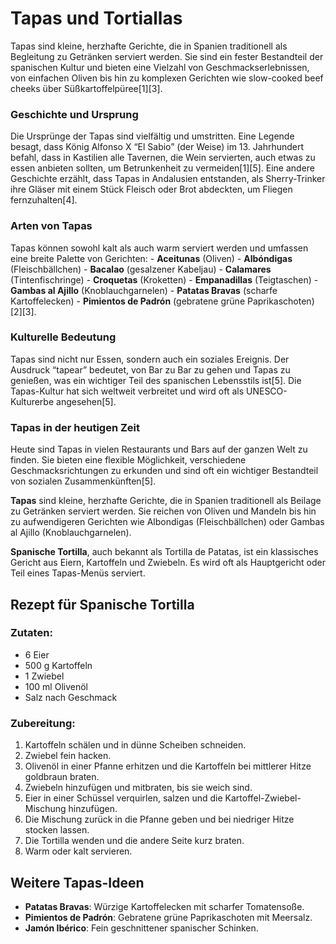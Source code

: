# Tapas und Tortiallas
Tapas sind kleine, herzhafte Gerichte, die in Spanien traditionell als Begleitung zu Getränken serviert werden. Sie sind ein fester Bestandteil der spanischen Kultur und bieten eine Vielzahl von Geschmackserlebnissen, von einfachen Oliven bis hin zu komplexen Gerichten wie slow-cooked beef cheeks über Süßkartoffelpüree[1][3].

### Geschichte und Ursprung
Die Ursprünge der Tapas sind vielfältig und umstritten. Eine Legende besagt, dass König Alfonso X "El Sabio" (der Weise) im 13. Jahrhundert befahl, dass in Kastilien alle Tavernen, die Wein servierten, auch etwas zu essen anbieten sollten, um Betrunkenheit zu vermeiden[1][5]. Eine andere Geschichte erzählt, dass Tapas in Andalusien entstanden, als Sherry-Trinker ihre Gläser mit einem Stück Fleisch oder Brot abdeckten, um Fliegen fernzuhalten[4].

### Arten von Tapas
Tapas können sowohl kalt als auch warm serviert werden und umfassen eine breite Palette von Gerichten:
- **Aceitunas** (Oliven)
- **Albóndigas** (Fleischbällchen)
- **Bacalao** (gesalzener Kabeljau)
- **Calamares** (Tintenfischringe)
- **Croquetas** (Kroketten)
- **Empanadillas** (Teigtaschen)
- **Gambas al Ajillo** (Knoblauchgarnelen)
- **Patatas Bravas** (scharfe Kartoffelecken)
- **Pimientos de Padrón** (gebratene grüne Paprikaschoten)[2][3].

### Kulturelle Bedeutung
Tapas sind nicht nur Essen, sondern auch ein soziales Ereignis. Der Ausdruck "tapear" bedeutet, von Bar zu Bar zu gehen und Tapas zu genießen, was ein wichtiger Teil des spanischen Lebensstils ist[5]. Die Tapas-Kultur hat sich weltweit verbreitet und wird oft als UNESCO-Kulturerbe angesehen[5].

### Tapas in der heutigen Zeit
Heute sind Tapas in vielen Restaurants und Bars auf der ganzen Welt zu finden. Sie bieten eine flexible Möglichkeit, verschiedene Geschmacksrichtungen zu erkunden und sind oft ein wichtiger Bestandteil von sozialen Zusammenkünften[5].


**Tapas** sind kleine, herzhafte Gerichte, die in Spanien traditionell als Beilage zu Getränken serviert werden. Sie reichen von Oliven und Mandeln bis hin zu aufwendigeren Gerichten wie Albondigas (Fleischbällchen) oder Gambas al Ajillo (Knoblauchgarnelen).

**Spanische Tortilla**, auch bekannt als Tortilla de Patatas, ist ein klassisches Gericht aus Eiern, Kartoffeln und Zwiebeln. Es wird oft als Hauptgericht oder Teil eines Tapas-Menüs serviert.

## Rezept für Spanische Tortilla

### Zutaten:
- 6 Eier
- 500 g Kartoffeln
- 1 Zwiebel
- 100 ml Olivenöl
- Salz nach Geschmack

### Zubereitung:
1. Kartoffeln schälen und in dünne Scheiben schneiden.
2. Zwiebel fein hacken.
3. Olivenöl in einer Pfanne erhitzen und die Kartoffeln bei mittlerer Hitze goldbraun braten.
4. Zwiebeln hinzufügen und mitbraten, bis sie weich sind.
5. Eier in einer Schüssel verquirlen, salzen und die Kartoffel-Zwiebel-Mischung hinzufügen.
6. Die Mischung zurück in die Pfanne geben und bei niedriger Hitze stocken lassen.
7. Die Tortilla wenden und die andere Seite kurz braten.
8. Warm oder kalt servieren.

## Weitere Tapas-Ideen
- **Patatas Bravas**: Würzige Kartoffelecken mit scharfer Tomatensoße.
- **Pimientos de Padrón**: Gebratene grüne Paprikaschoten mit Meersalz.
- **Jamón Ibérico**: Fein geschnittener spanischer Schinken.